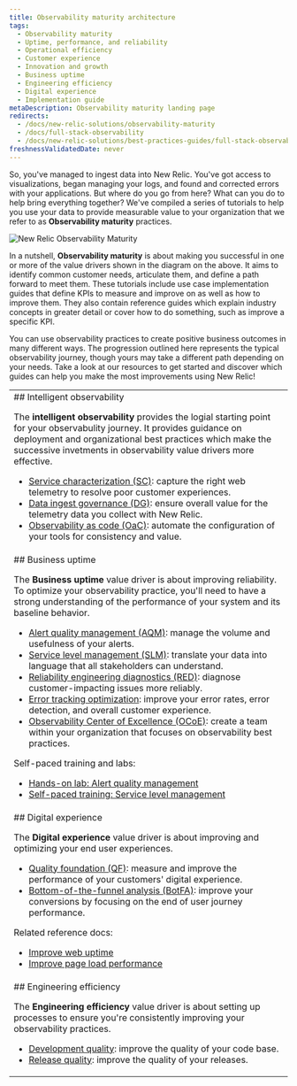 ```yaml
---
title: Observability maturity architecture
tags:
  - Observability maturity
  - Uptime, performance, and reliability
  - Operational efficiency
  - Customer experience
  - Innovation and growth
  - Business uptime
  - Engineering efficiency
  - Digital experience
  - Implementation guide
metaDescription: Observability maturity landing page
redirects:
  - /docs/new-relic-solutions/observability-maturity
  - /docs/full-stack-observability
  - /docs/new-relic-solutions/best-practices-guides/full-stack-observability
freshnessValidatedDate: never
---
```


So, you've managed to ingest data into New Relic. You've got access to visualizations, began managing your logs, and found and corrected errors with your applications. But where do you go from here? What can you do to help bring everything together? We've compiled a series of tutorials to help you use your data to provide measurable value to your organization that we refer to as <DNT>**Observability maturity**</DNT> practices.

<img
  title="New Relic Observability Maturity"
  alt="New Relic Observability Maturity"
  src="/images/observability-maturity-and-value-drivers.webp"
/>

In a nutshell, <DNT>**Observability maturity**</DNT> is about making you successful in one or more of the value drivers shown in the diagram on the above. It aims to identify common customer needs, articulate them, and define a path forward to meet them. These tutorials include use case implementation guides that define KPIs to measure and improve on as well as how to improve them. They also contain reference guides which explain industry concepts in greater detail or cover how to do something, such as improve a specific KPI.

You can use observability practices to create positive business outcomes in many different ways. The progression outlined here represents the typical observability journey, though yours may take a different path depending on your needs. Take a look at our resources to get started and discover which guides can help you make the most improvements using New Relic!
<table>
<tbody>
<tr>
<td>
## Intelligent observability

The <DNT>**intelligent observability**</DNT> provides the logial starting point for your observabulity journey. It provides guidance on deployment and organizational best practices which make the successive invetments in observability value drivers more effective.

* [Service characterization (SC)](/docs/new-relic-solutions/observability-maturity/operational-efficiency/sc-implementation-guide/): capture the right web telemetry to resolve poor customer experiences.
* [Data ingest governance (DG)](/docs/new-relic-solutions/observability-maturity/operational-efficiency/dg-intro/): ensure overall value for the telemetry data you collect with New Relic.
* [Observability as code (OaC)](/docs/new-relic-solutions/observability-maturity/operational-efficiency/observability-as-code-guide): automate the configuration of your tools for consistency and value.
</td>
</tr>
<tr>
<td>
## Business uptime

The <DNT>**Business uptime**</DNT> value driver is about improving reliability. To optimize your observability practice, you'll need to have a strong understanding of the performance of your system and its baseline behavior.

* [Alert quality management (AQM)](/docs/new-relic-solutions/observability-maturity/uptime-performance-reliability/aqm-implementation-guide/): manage the volume and usefulness of your alerts.
* [Service level management (SLM)](/docs/new-relic-solutions/observability-maturity/uptime-performance-reliability/slm-implementation-guide/): translate your data into language that all stakeholders can understand.
* [Reliability engineering diagnostics (RED)](/docs/new-relic-solutions/observability-maturity/uptime-performance-reliability/diagnostics-beginner-guide): diagnose customer-impacting issues more reliably.
* [Error tracking optimization](/docs/new-relic-solutions/observability-maturity/uptime-performance-reliability/error-optimization): improve your error rates, error detection, and overall customer experience.
* [Observability Center of Excellence (OCoE)](/docs/new-relic-solutions/observability-maturity/operational-efficiency/observability-coe): create a team within your organization that focuses on observability best practices.

Self-paced training and labs:

* [Hands-on lab: Alert quality management](https://learn.newrelic.com/hands-on-lab-alert-quality-management)
* [Self-paced training: Service level management](https://learn.newrelic.com/self-paced-service-level-management-in-new-relic)

</td>
</tr>
<tr>
<td>
## Digital experience

The <DNT>**Digital experience**</DNT> value driver is about improving and optimizing your end user experiences.

* [Quality foundation (QF)](/docs/new-relic-solutions/observability-maturity/customer-experience/quality-foundation-implementation-guide): measure and improve the performance of your customers' digital experience.
* [Bottom-of-the-funnel analysis (BotFA)](/docs/new-relic-solutions/observability-maturity/customer-experience/bofta-implementation-guide): improve your conversions by focusing on the end of user journey performance.

Related reference docs:

* [Improve web uptime](/docs/new-relic-solutions/observability-maturity/customer-experience/cx-improve-web-uptime)
* [Improve page load performance](/docs/new-relic-solutions/observability-maturity/customer-experience/cx-improve-page-load)
</td>
</tr>
<tr>
<td>
## Engineering efficiency

The <DNT>**Engineering efficiency**</DNT> value driver is about setting up processes to ensure you're consistently improving your observability practices.

* [Development quality](/docs/new-relic-solutions/observability-maturity/innovation-growth/development-quality-implementation-guide): improve the quality of your code base.
* [Release quality](/docs/new-relic-solutions/observability-maturity/innovation-growth/release-quality-implementation-guide): improve the quality of your releases.
</td>
</tr>
</tbody>
</table>
